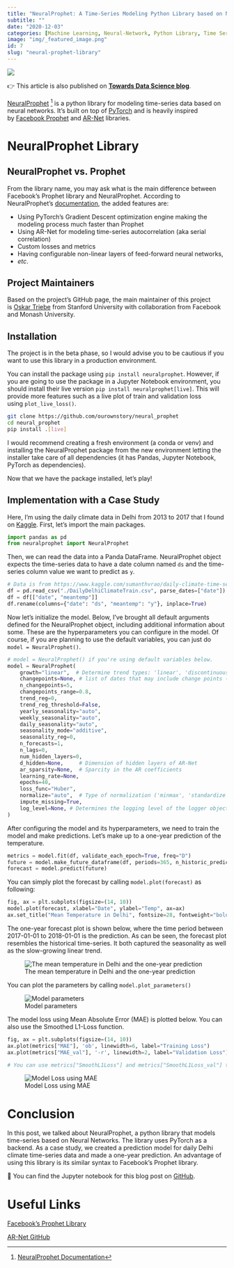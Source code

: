 ```yaml
---
title: "NeuralProphet: A Time-Series Modeling Python Library based on Neural-Networks"
subtitle: ""
date: "2020-12-03"
categories: [Machine Learning, Neural-Network, Python Library, Time Series Analysis, Tutorial]
image: "img/_featured_image.png"
id: 7
slug: "neural-prophet-library"
---
```


![](img/_featured_image.png){fig-alt="Featured image of the post"}

:::{.callout-note}
👉 This article is also published on [**Towards Data Science blog**](https://towardsdatascience.com/neural-prophet-a-time-series-modeling-library-based-on-neural-networks-dd02dc8d868d).
:::

[NeuralProphet](https://github.com/ourownstory/neural_prophet) [^neural_prophet] is a python library for modeling time-series data based on neural networks.
It's built on top of [PyTorch](https://pytorch.org/) and is heavily inspired by [Facebook Prophet](https://github.com/facebook/prophet) and [AR-Net](https://github.com/ourownstory/AR-Net) libraries.

# NeuralProphet Library

## NeuralProphet vs. Prophet

From the library name, you may ask what is the main difference between Facebook's Prophet library and NeuralProphet.
According to NeuralProphet's [documentation](https://ourownstory.github.io/neural_prophet/changes-from-prophet/), the added features are:

- Using PyTorch's Gradient Descent optimization engine making the modeling process much faster than Prophet
- Using AR-Net for modeling time-series autocorrelation (aka serial correlation)
- Custom losses and metrics
- Having configurable non-linear layers of feed-forward neural networks,
- *etc*.

## Project Maintainers

Based on the project's GitHub page, the main maintainer of this project is [Oskar Triebe](https://github.com/ourownstory) from Stanford University with collaboration from Facebook and Monash University.

## Installation

The project is in the beta phase, so I would advise you to be cautious if you want to use this library in a production environment.

You can install the package using `pip install neuralprophet`.
However, if you are going to use the package in a Jupyter Notebook environment, you should install their live version `pip install neuralprophet[live]`.
This will provide more features such as a live plot of train and validation loss using `plot_live_loss()`.

```bash
git clone https://github.com/ourownstory/neural_prophet
cd neural_prophet
pip install .[live]

```

I would recommend creating a fresh environment (a conda or venv) and installing the NeuralProphet package from the new environment letting the installer take care of all dependencies (it has Pandas, Jupyter Notebook, PyTorch as dependencies).

Now that we have the package installed, let's play!

## **Implementation with a Case Study**

Here, I'm using the daily climate data in Delhi from 2013 to 2017 that I found on [Kaggle](https://www.kaggle.com/sumanthvrao/daily-climate-time-series-data).
First, let's import the main packages.

```python
import pandas as pd
from neuralprophet import NeuralProphet
```

Then, we can read the data into a Panda DataFrame.
NeuralProphet object expects the time-series data to have a date column named `ds` and the time-series column value we want to predict as `y`.

```python
# Data is from https://www.kaggle.com/sumanthvrao/daily-climate-time-series-data
df = pd.read_csv("./DailyDelhiClimateTrain.csv", parse_dates=["date"])
df = df[["date", "meantemp"]]
df.rename(columns={"date": "ds", "meantemp": "y"}, inplace=True)
```

Now let's initialize the model.
Below, I've brought all default arguments defined for the NeuralProphet object, including additional information about some.
These are the hyperparameters you can configure in the model.
Of course, if you are planning to use the default variables, you can just do `model = NeuralProphet()`.

```python
# model = NeuralProphet() if you're using default variables below.
model = NeuralProphet(
    growth="linear",  # Determine trend types: 'linear', 'discontinuous', 'off'
    changepoints=None, # list of dates that may include change points (None -> automatic )
    n_changepoints=5,
    changepoints_range=0.8,
    trend_reg=0,
    trend_reg_threshold=False,
    yearly_seasonality="auto",
    weekly_seasonality="auto",
    daily_seasonality="auto",
    seasonality_mode="additive",
    seasonality_reg=0,
    n_forecasts=1,
    n_lags=0,
    num_hidden_layers=0,
    d_hidden=None,     # Dimension of hidden layers of AR-Net
    ar_sparsity=None,  # Sparcity in the AR coefficients
    learning_rate=None,
    epochs=40,
    loss_func="Huber",
    normalize="auto",  # Type of normalization ('minmax', 'standardize', 'soft', 'off')
    impute_missing=True,
    log_level=None, # Determines the logging level of the logger object
)
```

After configuring the model and its hyperparameters, we need to train the model and make predictions.
Let's make up to a one-year prediction of the temperature.

```python
metrics = model.fit(df, validate_each_epoch=True, freq="D")
future = model.make_future_dataframe(df, periods=365, n_historic_predictions=len(df))
forecast = model.predict(future)
```

You can simply plot the forecast by calling `model.plot(forecast)` as following:

```python
fig, ax = plt.subplots(figsize=(14, 10))
model.plot(forecast, xlabel="Date", ylabel="Temp", ax=ax)
ax.set_title("Mean Temperature in Delhi", fontsize=28, fontweight="bold")
```

The one-year forecast plot is shown below, where the time period between 2017-01-01 to 2018-01-01 is the prediction.
As can be seen, the forecast plot resembles the historical time-series.
It both captured the seasonality as well as the slow-growing linear trend.

![The mean temperature in Delhi and the one-year prediction](img/mean_temp_1yr_prediction.png){fig-alt="The mean temperature in Delhi and the one-year prediction."}

You can plot the parameters by calling `model.plot_parameters()`

![Model parameters](img/model_parameters.png){fig-alt="Neural-Prophet model parameters"}

The model loss using Mean Absolute Error (MAE) is plotted below.
You can also use the Smoothed L1-Loss function.

```python
fig, ax = plt.subplots(figsize=(14, 10))
ax.plot(metrics["MAE"], 'ob', linewidth=6, label="Training Loss")  
ax.plot(metrics["MAE_val"], '-r', linewidth=2, label="Validation Loss")

# You can use metrics["SmoothL1Loss"] and metrics["SmoothL1Loss_val"] too.
```

![Model Loss using MAE](img/model_loss_mae.png){fig-alt="Model Loss using MAE"}


# Conclusion

In this post, we talked about NeuralProphet, a python library that models time-series based on Neural Networks.
The library uses PyTorch as a backend.
As a case study, we created a prediction model for daily Delhi climate time-series data and made a one-year prediction.
An advantage of using this library is its similar syntax to Facebook's Prophet library.

:::{.callout}
📓 You can find the Jupyter notebook for this blog post on [GitHub](https://github.com/e-alizadeh/medium/blob/master/notebooks/NeuralProphet/neural_prophet.ipynb).
:::


# Useful Links

[Facebook's Prophet Library](https://facebook.github.io/prophet/)

[AR-Net GitHub](https://github.com/ourownstory/AR-Net)


[^neural_prophet]: [NeuralProphet Documentation](https://ourownstory.github.io/neural_prophet/)
